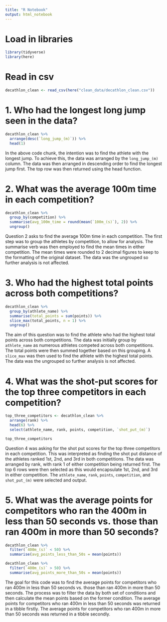 ```yaml
---
title: "R Notebook"
output: html_notebook
---
```

# Load in libraries
```r
library(tidyverse)
library(here)
```

# Read in csv
```r
decathlon_clean <- read_csv(here("clean_data/decathlon_clean.csv"))
```

#  1. Who had the longest long jump seen in the data?
```r
decathlon_clean %>% 
  arrange(desc(`long_jump_(m)`)) %>%
  head(1)
```
In the above code chunk, the intention was to find the athlete with the longest jump.
To achieve this, the data was arranged by the `long_jump_(m)` column.
The data was then arranged in descending order to find the longest jump first.
The top row was then returned using the head function.


# 2. What was the average 100m time in each competition?
```r
decathlon_clean %>% 
  group_by(competition) %>% 
  summarise(avg_100m_time = round(mean(`100m_(s)`), 2)) %>% 
  ungroup()
```
Question 2 asks to find the average 100m time in each competition.
The first step was to group the athletes by competition, to allow for analysis.
The summarise verb was then employed to find the mean times in either competition.
The mean times were rounded to 2 decimal figures to keep to the formatting of the original dataset.
The data was the ungrouped so further analysis is not affected.


# 3. Who had the highest total points across both competitions?
```r
decathlon_clean %>% 
  group_by(athlete_name) %>% 
  summarise(total_points = sum(points)) %>% 
  slice_max(total_points, n = 1) %>% 
  ungroup()
```
The aim of this question was to find the athlete who had the highest total points across both competitions.
The data was initially group by `athlete_name` as numerous athletes competed across both competitions.
The total points were then summed together based on this grouping.
A `slice_max` was then used to find the athlete with the highest total points.
The data was the ungrouped so further analysis is not affected.


# 4. What was the shot-put scores for the top three competitors in each competition?
```r
top_three_competitors <- decathlon_clean %>%
  arrange(rank) %>% 
  head(6) %>% 
  select(athlete_name, rank, points, competition, `shot_put_(m)`) 

top_three_competitors
```
Question 4 was asking for the shot put scores for the top three competitors in each competition.
This was interpreted as finding the shot put distance of the athletes ranked 1st, 2nd, and 3rd in both competitions.
The data was arranged by rank, with rank 1 of either competition being returned first.
The top 6 rows were then selected as this would encapsulate 1st, 2nd, and 3rd in either competition.
The `athlete_name`, `rank`, `points`, `competition`, and `shot_put_(m)` were selected and output.


# 5. What was the average points for competitors who ran the 400m in less than 50 seconds vs. those than ran 400m in more than 50 seconds?
```r
decathlon_clean %>% 
  filter(`400m_(s)` < 50) %>% 
  summarise(avg_points_less_than_50s = mean(points))

decathlon_clean %>% 
  filter(`400m_(s)` > 50) %>% 
  summarise(avg_points_more_than_50s = mean(points))
```
The goal for this code was to find the average points for competitors who ran 400m in less than 50 seconds vs. those than ran 400m in more than 50 seconds.
The process was to filter the data by both set of conditions and then calculate the mean points based on the former condition.
The average points for competitors who ran 400m in less than 50 seconds was returned in a tibble firstly.
The average points for competitors who ran 400m in more than 50 seconds was returned in a tibble secondly.